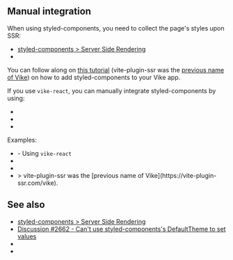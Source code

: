 
<CommunityNote tool="styled-components" url="https://styled-components.com" hasExtension="react" />

## Manual integration

When using styled-components, you need to collect the page's styles upon SSR:
- [styled-components > Server Side Rendering](https://styled-components.com/docs/advanced#server-side-rendering)
- <Link href="/css-in-js" doNotInferSectionTitle />

You can follow along on <a href="https://www.alexrabin.com/blog/vite-ssr-styled-components">this tutorial</a> (vite-plugin-ssr was the [previous name of Vike](https://vite-plugin-ssr.com/vike)) on how to add styled-components to your Vike app.

If you use <Link href="/vike-react">`vike-react`</Link>, you can manually integrate styled-components by using:
- <Link href="/onBeforeRenderHtml" doNotInferSectionTitle />
- <Link href="/Wrapper" doNotInferSectionTitle />
- <Link href="/onAfterRenderHtml" doNotInferSectionTitle />

Examples:
- <Example timestamp="2024.12" repo="phonzammi/vike-react-styled-components-example" /> - Using <Link href="/vike-react">`vike-react`</Link>
- <Example timestamp="2024.04" repo="lourot/vike-react-styled-components-grommet" />
- <Example timestamp="2024.04" repo="Pixelatex/vike-styled-ts" />
- <Example timestamp="2023.10" repo="alexrabin/vite-ssr-styled-components" />
  > vite-plugin-ssr was the [previous name of Vike](https://vite-plugin-ssr.com/vike).

## See also

- [styled-components > Server Side Rendering](https://styled-components.com/docs/advanced#server-side-rendering)
- [Discussion #2662 - Can't use styled-components's DefaultTheme to set values](https://github.com/vikejs/vike/discussions/2662)
- <Link href="/css-in-js" doNotInferSectionTitle />
- <Link href="/grommet" />
